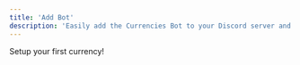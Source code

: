 ```yaml
---
title: 'Add Bot'
description: 'Easily add the Currencies Bot to your Discord server and start managing your custom economy'
---
```


<CardGroup cols={2}>
  <Card
    title='Click Link to Add Bot!'
    icon='pen-to-square'
    href='https://www.currenciesbot.com/redirect'
  >
    Setup your first currency!
  </Card>
</CardGroup>


